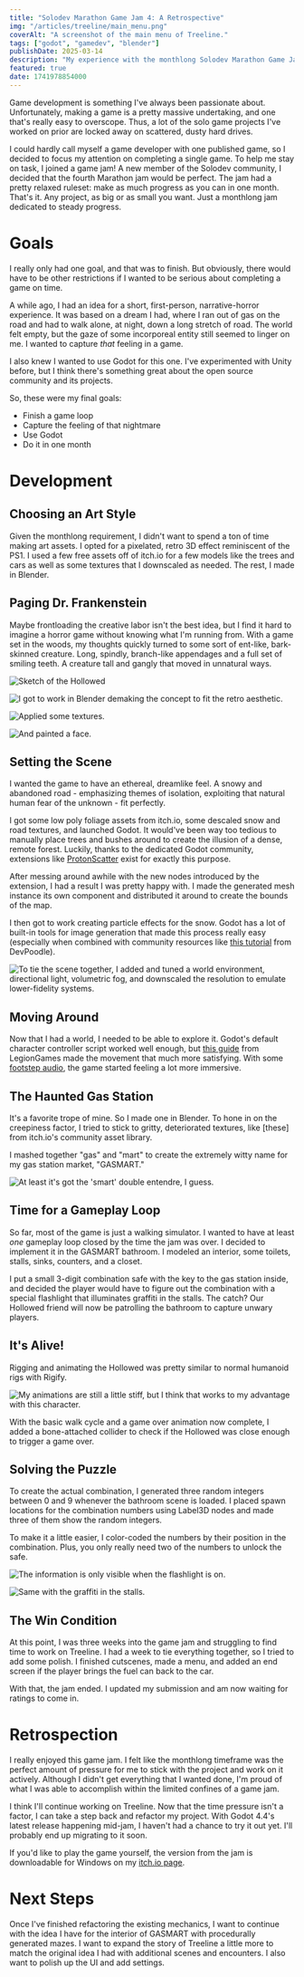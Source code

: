 ```yaml
---
title: "Solodev Marathon Game Jam 4: A Retrospective"
img: "/articles/treeline/main_menu.png"  
coverAlt: "A screenshot of the main menu of Treeline."
tags: ["godot", "gamedev", "blender"]
publishDate: 2025-03-14
description: "My experience with the monthlong Solodev Marathon Game Jam"
featured: true
date: 1741978854000
---
```


Game development is something I've always been passionate about. Unfortunately, making a game is a pretty massive undertaking, and one that's really easy to overscope. Thus, a lot of the solo game projects I've worked on prior are locked away on scattered, dusty hard drives.

I could hardly call myself a game developer with one published game, so I decided to focus my attention on completing a single game. To help me stay on task, I joined a game jam! A new member of the Solodev community, I decided that the fourth Marathon jam would be perfect. The jam had a pretty relaxed ruleset: make as much progress as you can in one month. That's it. Any project, as big or as small you want. Just a monthlong jam dedicated to steady progress.
# Goals
I really only had one goal, and that was to finish. But obviously, there would have to be other restrictions if I wanted to be serious about completing a game on time.

A while ago, I had an idea for a short, first-person, narrative-horror experience. It was based on a dream I had, where I ran out of gas on the road and had to walk alone, at night, down a long stretch of road. The world felt empty, but the gaze of some incorporeal entity still seemed to linger on me. I wanted to capture _that_ feeling in a game.

I also knew I wanted to use Godot for this one. I've experimented with Unity before, but I think there's something great about the open source community and its projects.

So, these were my final goals:
- Finish a game loop
- Capture the feeling of that nightmare
- Use Godot
- Do it in one month
# Development
## Choosing an Art Style
Given the monthlong requirement,  I didn't want to spend a ton of time making art assets. I opted for a pixelated, retro 3D effect reminiscent of the PS1. I used a few free assets off of itch.io for a few models like the trees and cars as well as some textures that I downscaled as needed. The rest, I made in Blender.
## Paging Dr. Frankenstein
Maybe frontloading the creative labor isn't the best idea, but I find it hard to imagine a horror game without knowing what I'm running from. With a game set in the woods, my thoughts quickly turned to some sort of ent-like, bark-skinned creature. Long, spindly, branch-like appendages and a full set of smiling teeth. A creature tall and gangly that moved in unnatural ways.


  ![Sketch of the Hollowed](/articles/treeline/sketch.png)


  ![I got to work in Blender demaking the concept to fit the retro aesthetic.](/articles/treeline/model.png)

  ![Applied some textures.](/articles/treeline/textured.png)
  
  ![And painted a face.](/articles/treeline/closeup.png)

## Setting the Scene
I wanted the game to have an ethereal, dreamlike feel. A snowy and abandoned road - emphasizing themes of isolation, exploiting that natural human fear of the unknown - fit perfectly.

I got some low poly foliage assets from itch.io, some descaled snow and road textures, and launched Godot. It would've been way too tedious to manually place trees and bushes around to create the illusion of a dense, remote forest. Luckily, thanks to the dedicated Godot community, extensions like [ProtonScatter](https://github.com/HungryProton/scatter) exist for exactly this purpose.

After messing around awhile with the new nodes introduced by the extension, I had a result I was pretty happy with. I made the generated mesh instance its own component and distributed it around to create the bounds of the map.

I then got to work creating particle effects for the snow. Godot has a lot of built-in tools for image generation that made this process really easy (especially when combined with community resources like [this tutorial](https://www.youtube.com/watch?v=n5RAGhxHo28) from DevPoodle).


  ![To tie the scene together, I added and tuned a world environment, directional light, volumetric fog, and downscaled the resolution to emulate lower-fidelity systems.](/articles/treeline/hollowed.png)
## Moving Around
Now that I had a world, I needed to be able to explore it. Godot's default character controller script worked well enough, but [this guide](https://www.youtube.com/watch?v=A3HLeyaBCq4) from LegionGames made the movement that much more satisfying. With some [footstep audio](https://www.youtube.com/watch?v=raAe58RBees), the game started feeling a lot more immersive.
## The Haunted Gas Station
It's a favorite trope of mine. So I made one in Blender. To hone in on the creepiness factor, I tried to stick to gritty, deteriorated textures, like [these] from itch.io's community asset library.

I mashed together "gas" and "mart" to create the extremely witty name for my gas station market, "GASMART." 

  ![At least it's got the 'smart' double entendre, I guess.](/articles/treeline/station.png)
## Time for a Gameplay Loop
So far, most of the game is just a walking simulator. I wanted to have at least _one_ gameplay loop closed by the time the jam was over. I decided to implement it in the GASMART bathroom. I modeled an interior, some toilets, stalls, sinks, counters, and a closet.

I put a small 3-digit combination safe with the key to the gas station inside, and decided the player would have to figure out the combination with a special flashlight that illuminates graffiti in the stalls. The catch? Our Hollowed friend will now be patrolling the bathroom to capture unwary players.

## It's Alive!
Rigging and animating the Hollowed was pretty similar to normal humanoid rigs with Rigify. 


  ![My animations are still a little stiff, but I think that works to my advantage with this character.](/articles/treeline/hollowed_walk.gif)


With the basic walk cycle and a game over animation now complete, I added a bone-attached collider to check if the Hollowed was close enough to trigger a game over.

## Solving the Puzzle
To create the actual combination, I generated three random integers between 0 and 9 whenever the bathroom scene is loaded. I placed spawn locations for the combination numbers using Label3D nodes and made three of them show the random integers.

To make it a little easier, I color-coded the numbers by their position in the combination. Plus, you only really need two of the numbers to unlock the safe.


  ![The information is only visible when the flashlight is on.](/articles/treeline/flashlight_shader.gif)
  

  ![Same with the graffiti in the stalls.](/articles/treeline/toilet.png)

## The Win Condition
At this point, I was three weeks into the game jam and struggling to find time to work on Treeline. I had a week to tie everything together, so I tried to add some polish. I finished cutscenes, made a menu, and added an end screen if the player brings the fuel can back to the car.

With that, the jam ended. I updated my submission and am now waiting for ratings to come in.
# Retrospection
I really enjoyed this game jam. I felt like the monthlong timeframe was the perfect amount of pressure for me to stick with the project and work on it actively. Although I didn't get everything that I wanted done, I'm proud of what I was able to accomplish within the limited confines of a game jam.

I think I'll continue working on Treeline. Now that the time pressure isn't a factor, I can take a step back and refactor my project. With Godot 4.4's latest release happening mid-jam, I haven't had a chance to try it out yet. I'll probably end up migrating to it soon.

If you'd like to play the game yourself, the version from the jam is downloadable for Windows on my [itch.io page](https://adharmic.itch.io/treeline).

# Next Steps
Once I've finished refactoring the existing mechanics, I want to continue with the idea I have for the interior of GASMART with procedurally generated mazes. I want to expand the story of Treeline a little more to match the original idea I had with additional scenes and encounters. I also want to polish up the UI and add settings.
